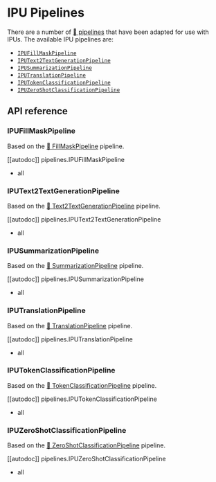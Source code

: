 <!---
Copyright 2023 The HuggingFace Team. All rights reserved.

Licensed under the Apache License, Version 2.0 (the "License");
you may not use this file except in compliance with the License.
You may obtain a copy of the License at

    http://www.apache.org/licenses/LICENSE-2.0

Unless required by applicable law or agreed to in writing, software
distributed under the License is distributed on an "AS IS" BASIS,
WITHOUT WARRANTIES OR CONDITIONS OF ANY KIND, either express or implied.
See the License for the specific language governing permissions and
limitations under the License.
-->

# IPU Pipelines

There are a number of [🤗 pipelines](https://huggingface.co/docs/transformers/main_classes/pipelines) that have been adapted for use with IPUs. The available IPU pipelines are:

* [`IPUFillMaskPipeline`](https://huggingface.co/docs/optimum/graphcore/pipelines#optimum.graphcore.IPUFillMaskPipeline)
* [`IPUText2TextGenerationPipeline`](https://huggingface.co/docs/optimum/graphcore/pipelines#optimum.graphcore.pipelines.IPUText2TextGenerationPipeline)
* [`IPUSummarizationPipeline`](https://huggingface.co/docs/optimum/graphcore/pipelines#optimum.graphcore.pipelines.IPUSummarizationPipeline)
* [`IPUTranslationPipeline`](https://huggingface.co/docs/optimum/graphcore/pipelines#optimum.graphcore.pipelines.IPUTranslationPipeline)
* [`IPUTokenClassificationPipeline`](https://huggingface.co/docs/optimum/graphcore/pipelines#optimum.graphcore.IPUTokenClassificationPipeline)
* [`IPUZeroShotClassificationPipeline`](https://huggingface.co/docs/optimum/graphcore/pipelines#optimum.graphcore.pipelines.IPUZeroShotClassificationPipeline)

## API reference

### IPUFillMaskPipeline

Based on the [🤗 FillMaskPipeline](https://huggingface.co/docs/transformers/main/en/main_classes/pipelines#transformers.FillMaskPipeline) pipeline.

[[autodoc]] pipelines.IPUFillMaskPipeline
  - all

### IPUText2TextGenerationPipeline

Based on the [🤗 Text2TextGenerationPipeline](https://huggingface.co/docs/transformers/main/en/main_classes/pipelines#transformers.Text2TextGenerationPipeline) pipeline.

[[autodoc]] pipelines.IPUText2TextGenerationPipeline
  - all

### IPUSummarizationPipeline

Based on the [🤗 SummarizationPipeline](https://huggingface.co/docs/transformers/main/en/main_classes/pipelines#transformers.SummarizationPipeline) pipeline.

[[autodoc]] pipelines.IPUSummarizationPipeline
  - all

### IPUTranslationPipeline

Based on the [🤗 TranslationPipeline](https://huggingface.co/docs/transformers/main/en/main_classes/pipelines#transformers.TranslationPipeline) pipeline.

[[autodoc]] pipelines.IPUTranslationPipeline
  - all

### IPUTokenClassificationPipeline

Based on the [🤗 TokenClassificationPipeline](https://huggingface.co/docs/transformers/main/en/main_classes/pipelines#transformers.TokenClassificationPipeline) pipeline.

[[autodoc]] pipelines.IPUTokenClassificationPipeline
  - all

### IPUZeroShotClassificationPipeline

Based on the [🤗 ZeroShotClassificationPipeline](https://huggingface.co/docs/transformers/main/en/main_classes/pipelines#transformers.ZeroShotClassificationPipeline) pipeline.

[[autodoc]] pipelines.IPUZeroShotClassificationPipeline
  - all